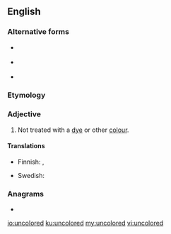 ==English==

===Alternative forms===
* {{l|en|uncolor’d}} {{qualifier|obsolete}}
* {{l|en|uncolour’d}} {{qualifier|obsolete}}
* {{l|en|uncoloured}}

===Etymology===
{{prefix|un|colored|lang=en}}

===Adjective===
{{en-adj|-}}

# {{label|en|US}} Not treated with a [[dye]] or other [[colour]].

====Translations====
{{trans-top|not treated with a dye}}
* Finnish: {{t|fi|värjäämätön}}, {{t|fi|värittämätön}}
{{trans-mid}}
* Swedish: {{t|sv|ofärgad}}
{{trans-bottom}}

===Anagrams===
* {{l|en|undercool}}

[[io:uncolored]]
[[ku:uncolored]]
[[my:uncolored]]
[[vi:uncolored]]